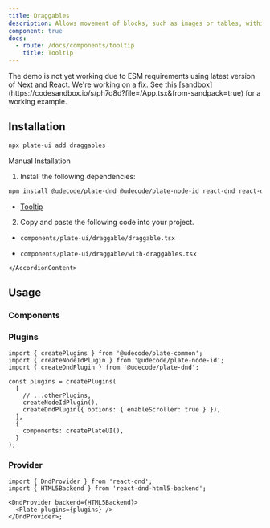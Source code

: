 ```yaml
---
title: Draggables
description: Allows movement of blocks, such as images or tables, within the editor.
component: true
docs:
  - route: /docs/components/tooltip
    title: Tooltip
---
```


<Callout type="warning">
  <p>
    The demo is not yet working due to ESM requirements using latest version of
    Next and React. We're working on a fix. See this
    [sandbox](https://codesandbox.io/s/ph7q8d?file=/App.tsx&from-sandpack=true)
    for a working example.
  </p>
</Callout>

[//]: # '<ComponentPreview name="playground-demo" id="basicnodes" />'

## Installation

```bash
npx plate-ui add draggables
```

<Accordion type="single" collapsible>
  <AccordionItem value="manual-installation">
    <AccordionTrigger>Manual Installation</AccordionTrigger>
    <AccordionContent>

1. Install the following dependencies:

```bash
npm install @udecode/plate-dnd @udecode/plate-node-id react-dnd react-dnd-html5-backend
```

- [Tooltip](/docs/components/tooltip)

2. Copy and paste the following code into your project.

- `components/plate-ui/draggable/draggable.tsx`

[//]: # '<ComponentSource name="draggable/draggable" />'

- `components/plate-ui/draggable/with-draggables.tsx`

[//]: # '<ComponentSource name="draggable/with-draggables" />'

    </AccordionContent>

  </AccordionItem>
</Accordion>

## Usage

### Components

<ComponentSource name="createPlateUI" />

### Plugins

```tsx
import { createPlugins } from '@udecode/plate-common';
import { createNodeIdPlugin } from '@udecode/plate-node-id';
import { createDndPlugin } from '@udecode/plate-dnd';

const plugins = createPlugins(
  [
    // ...otherPlugins,
    createNodeIdPlugin(),
    createDndPlugin({ options: { enableScroller: true } }),
  ],
  {
    components: createPlateUI(),
  }
);
```

### Provider

```tsx
import { DndProvider } from 'react-dnd';
import { HTML5Backend } from 'react-dnd-html5-backend';

<DndProvider backend={HTML5Backend}>
  <Plate plugins={plugins} />
</DndProvider>;
```
